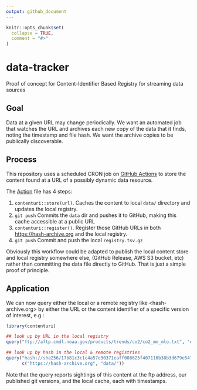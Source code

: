 ```yaml
---
output: github_document
---
```


<!-- README.md is generated from README.Rmd. Please edit that file -->

```r
knitr::opts_chunk$set(
  collapse = TRUE,
  comment = "#>"
)
```

# data-tracker

Proof of concept for Content-Identifier Based Registry for streaming data sources

## Goal

Data at a given URL may change periodically.  We want an automated job that watches the URL and archives each
new copy of the data that it finds, noting the timestamp and file hash.  We want the archive copies to be 
publically discoverable.  


## Process

This repository uses a scheduled CRON job on [GitHub Actions](https://github.com/boettiger-lab/data-tracker/actions/) to
store the content found at a URL of a possibly dynamic data resource.  

The [Action](.github/workflows/rocker.yml) file has 4 steps:

1. `contenturi::store(url)`.  Caches the content to local `data/` directory and updates the local registry.
2. `git push` Commits the `data` dir and pushes it to GitHub, making this cache accessible at a public URL
3. `contenturi::register()`.  Register those GitHub URLs in both <https://hash-archive.org> and the local registry.
4. `git push` Commit and push the local `registry.tsv.gz`

Obviously this workflow could be adapted to publish the local content store and local registry somewhere else, (GitHub Release,
AWS S3 bucket, etc) rather than committing the data file directly to GitHub.  That is just a simple proof of principle. 


## Application

We can now query either the local or a remote registry like <hash-archive.org> by either the URL or the content identifier of
a specific version of interest, e.g.:

```r
library(contenturi)
```


```r
## look up by URL in the local registry
query("ftp://aftp.cmdl.noaa.gov/products/trends/co2/co2_mm_mlo.txt", "data/")
```


```r
## look up by hash in the local & remote registries
query("hash://sha256/17b81c3c1c4a57e30371eaff008625f407116b38b3d679e547ac8fcbec73e1cb",
      c("https://hash-archive.org", "data/"))
```

Note that the query reports sightings of this content at the ftp address, our published git versions, and the local cache, each with timestamps.
